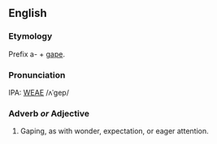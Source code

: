 ==English==
===Etymology===
Prefix a- + [[gape]].

===Pronunciation===
IPA: [[WEAE]] /ʌˈgep/

===Adverb ''or'' Adjective===
# Gaping, as with wonder, expectation, or eager attention.